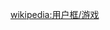 {{Userbox
  |border-c = #666666
  |border-s = 1
  |id       = BF3
  |id-c     = #000000
  |id-s     = 14
  |id-fc    = white
  |info     = 这个用户專注於'''[[戰地風雲3|-{zh-cn:战地; zh-tw:戰地風雲;}-3]]'''游戏
  |info-s   = 10
  |info-c   = White
  |info-fc  = black
}}<includeonly>[[Category:玩FPS的維基人|{{PAGENAME}}]]</includeonly><noinclude>{{Clear}}[[wikipedia:用户框/游戏]]</noinclude>